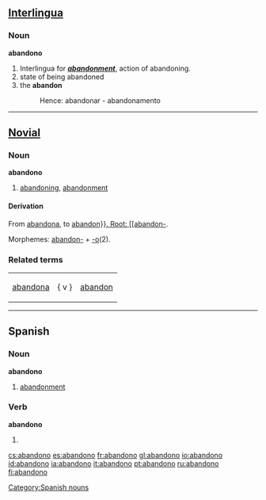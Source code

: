 ==[[Interlingua]]==

===Noun===
'''abandono'''

# Interlingua for ''' '' [[abandonment]] '' ''', action of abandoning. 
# state of being abandoned
# the '''abandon''' 
#:Hence: abandonar - abandonamento

----
{{rfc}}
==[[Novial]]==

===Noun===
'''abandono'''

# [[abandoning]], [[abandonment]]

====Derivation====
From [[abandona]], to [[abandon}}.

Root: [[abandon-]].

Morphemes: [[abandon-]] + [[-o]](2).

===Related terms===
{|
|[[abandona]] || { v } || [[abandon]]
|}

----

==Spanish==

===Noun===
'''abandono''' {{m}}
# [[abandonment]]

===Verb===
'''abandono'''
# {{es-verb form of|mood=ind|tense=pres|num=s|pers=1|ending=ar|verb=abandonar}}

[[Category:Spanish nouns]]

[[cs:abandono]]
[[es:abandono]]
[[fr:abandono]]
[[gl:abandono]]
[[io:abandono]]
[[id:abandono]]
[[ia:abandono]]
[[it:abandono]]
[[pt:abandono]]
[[ru:abandono]]
[[fi:abandono]]